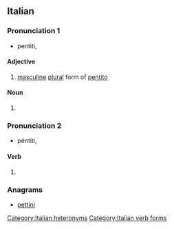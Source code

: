 ==Italian==

===Pronunciation 1===
* pentìti, {{IPA|/penˈtiti/|lang=it}}

====Adjective====
{{head|it|verb forms}}

# [[masculine]] [[plural]] form of [[pentito]]

====Noun====
{{head|it|noun form}}

# {{plural of|pentito|lang=it}}

===Pronunciation 2===
* péntiti, {{IPA|/ˈpentiti/|lang=it}}

====Verb====
{{head|it|verb form}}

# {{inflection of|pentirsi||2|s|imp|lang=it}}

===Anagrams===
* [[pettini#Italian|pettini]]

[[Category:Italian heteronyms]]
[[Category:Italian verb forms]]